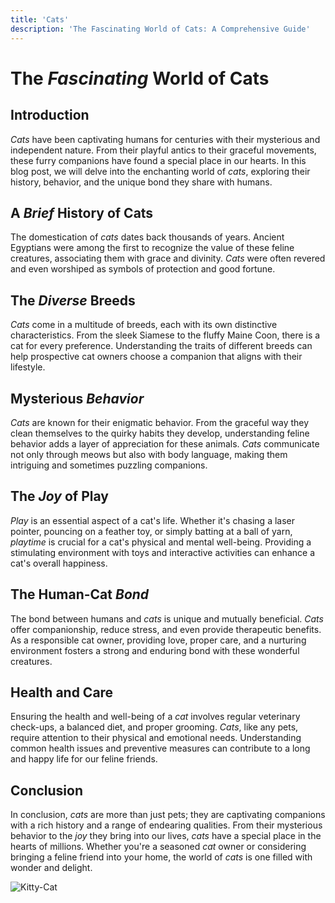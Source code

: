 ```yaml
---
title: 'Cats'
description: 'The Fascinating World of Cats: A Comprehensive Guide'
---
```


# The *Fascinating* World of **Cats**

## Introduction

*Cats* have been captivating humans for centuries with their mysterious and independent nature. From their playful antics to their graceful movements, these furry companions have found a special place in our hearts. In this blog post, we will delve into the enchanting world of *cats*, exploring their history, behavior, and the unique bond they share with humans.

## A *Brief* History of **Cats**

The domestication of *cats* dates back thousands of years. Ancient Egyptians were among the first to recognize the value of these feline creatures, associating them with grace and divinity. *Cats* were often revered and even worshiped as symbols of protection and good fortune.

## The *Diverse* Breeds

*Cats* come in a multitude of breeds, each with its own distinctive characteristics. From the sleek Siamese to the fluffy Maine Coon, there is a cat for every preference. Understanding the traits of different breeds can help prospective cat owners choose a companion that aligns with their lifestyle.

## Mysterious *Behavior*

*Cats* are known for their enigmatic behavior. From the graceful way they clean themselves to the quirky habits they develop, understanding feline behavior adds a layer of appreciation for these animals. *Cats* communicate not only through meows but also with body language, making them intriguing and sometimes puzzling companions.

## The *Joy* of Play

*Play* is an essential aspect of a cat's life. Whether it's chasing a laser pointer, pouncing on a feather toy, or simply batting at a ball of yarn, *playtime* is crucial for a cat's physical and mental well-being. Providing a stimulating environment with toys and interactive activities can enhance a cat's overall happiness.

## The Human-Cat *Bond*

The bond between humans and *cats* is unique and mutually beneficial. *Cats* offer companionship, reduce stress, and even provide therapeutic benefits. As a responsible cat owner, providing love, proper care, and a nurturing environment fosters a strong and enduring bond with these wonderful creatures.

## Health and Care

Ensuring the health and well-being of a *cat* involves regular veterinary check-ups, a balanced diet, and proper grooming. *Cats*, like any pets, require attention to their physical and emotional needs. Understanding common health issues and preventive measures can contribute to a long and happy life for our feline friends.

## Conclusion

In conclusion, *cats* are more than just pets; they are captivating companions with a rich history and a range of endearing qualities. From their mysterious behavior to the *joy* they bring into our lives, *cats* have a special place in the hearts of millions. Whether you're a seasoned *cat* owner or considering bringing a feline friend into your home, the world of *cats* is one filled with wonder and delight.

![Kitty-Cat](https://images.pexels.com/photos/45201/kitty-cat-kitten-pet-45201.jpeg?auto=compress&cs=tinysrgb&w=1260&h=750&dpr=1)
